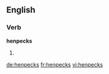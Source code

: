 ==English==

===Verb===
'''henpecks'''

# {{third-person singular of|[[henpeck]]}}

[[de:henpecks]]
[[fr:henpecks]]
[[vi:henpecks]]